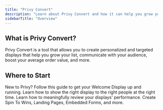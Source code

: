 ```yaml
---
title: "Privy Convert"
description: "Learn about Privy Convert and how it can help you grow your business."
sidebarTitle: "Overview"
---
```


## What is Privy Convert?

Privy Convert is a tool that allows you to create personalized and targeted displays that help you grow your list, communicate with your audience, boost your average order value, and more.

## Where to Start

<Card title="Launch your first display" icon="rocket" horizontal={true} href="https://privy.mintlify.app/docs/learn/displays/create-a-display">
  New to Privy? Follow this guide to get your Welcome Display up and running.
</Card>

<CardGroup cols="2">
  <Card title="Targeting + Settings" icon="bullseye-arrow" horizontal={true}>
    Learn how to show the right display to the right people at the right time.
  </Card>

  <Card title="Reporting" icon="chart-line" horizontal={true}>
    Learn how to meaningfully review your displays' performance.
  </Card>

  <Card title="Classic Designer" icon="sparkles" horizontal={true}>
    Create Spin To Wins, Landing Pages, Embedded Forms, and more.
  </Card>
</CardGroup>